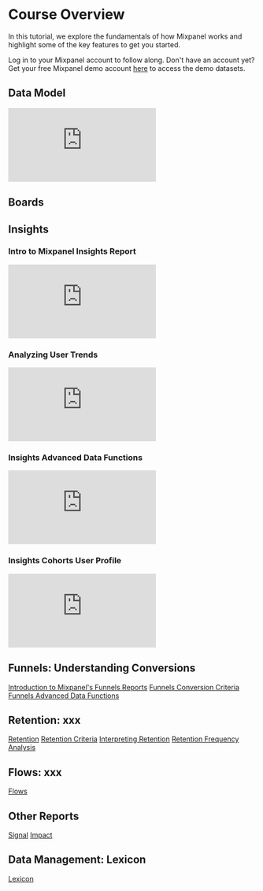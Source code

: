 # Course Overview
In this tutorial, we explore the fundamentals of how Mixpanel works and highlight some of the key features to get you started. 

Log in to your Mixpanel account to follow along. Don't have an account yet? Get your free Mixpanel demo account [here](https://mixpanel.com/project/3/view/79/app/boards) to access the demo datasets.

## Data Model
<p style={{ position: 'relative', paddingBottom: '56.25%', height: 0, overflow: 'hidden' }}>
  <iframe src="https://www.loom.com/embed/fc9390690f1e4d84ab926dcf54914118" frameborder="0" style={{ position: 'absolute', top: 0, left: 0, width: '100%', height: '100%' }} allowfullscreen></iframe>
</p>

## Boards


## Insights
### Intro to Mixpanel Insights Report
<p style={{ position: 'relative', paddingBottom: '56.25%', height: 0, overflow: 'hidden' }}>
  <iframe src="https://www.loom.com/embed/c223230fd46d432880f6bcf804b07cac" frameborder="0" style={{ position: 'absolute', top: 0, left: 0, width: '100%', height: '100%' }} allowfullscreen></iframe>
</p>

### Analyzing User Trends 
<p style={{ position: 'relative', paddingBottom: '56.25%', height: 0, overflow: 'hidden' }}>
  <iframe src="https://www.loom.com/embed/4d49fe9a64e24fb2b6cac44f86839fd2" frameborder="0" style={{ position: 'absolute', top: 0, left: 0, width: '100%', height: '100%' }} allowfullscreen></iframe>
</p>

### Insights Advanced Data Functions
<p style={{ position: 'relative', paddingBottom: '56.25%', height: 0, overflow: 'hidden' }}>
  <iframe src="https://www.loom.com/embed/22d760d014234a1eb566f68dda79c58f" frameborder="0" style={{ position: 'absolute', top: 0, left: 0, width: '100%', height: '100%' }} allowfullscreen></iframe>
</p>

### Insights Cohorts User Profile
<p style={{ position: 'relative', paddingBottom: '56.25%', height: 0, overflow: 'hidden' }}>
  <iframe src="https://www.loom.com/embed/dc5e909f2d7f427ca962e493e87894ad" frameborder="0" style={{ position: 'absolute', top: 0, left: 0, width: '100%', height: '100%' }} allowfullscreen></iframe>
</p>


## Funnels: Understanding Conversions
[Introduction to Mixpanel's Funnels Reports](https://www.loom.com/share/085c4a16c3f74abf92db185ae55aaf6c)
[Funnels Conversion Criteria](https://www.loom.com/share/56c79ac257f343d98bd9eef1f7271299)
[Funnels Advanced Data Functions](https://www.loom.com/share/1c5da3ec08cd4aa090b90359cbcd8a34)

## Retention: xxx
[Retention](https://www.loom.com/share/15457e2f5d2a4d0983b535931582cd17)
[Retention Criteria](https://www.loom.com/share/565ed521880d4d7e9f68c821645b99cc)
[Interpreting Retention](https://www.loom.com/share/c5c83d9dd0c24d5a8ab9596c8d592e95)
[Retention Frequency Analysis](https://www.loom.com/share/f70e5ef9f6c0439ab558a5181d89bb51)

## Flows: xxx

[Flows](https://www.loom.com/share/2dc0c322fd2d4000a4507a1a9c8d6fa7)

## Other Reports
[Signal](https://www.loom.com/share/53f01027582b4b8f891a0da0bb6a05b3)
[Impact](https://www.loom.com/share/d5e7875bbcfd46908898905a096da8e7)

## Data Management: Lexicon
[Lexicon](https://www.loom.com/share/29d018c3ad894d1fb9b7be08bc3ee06a)


